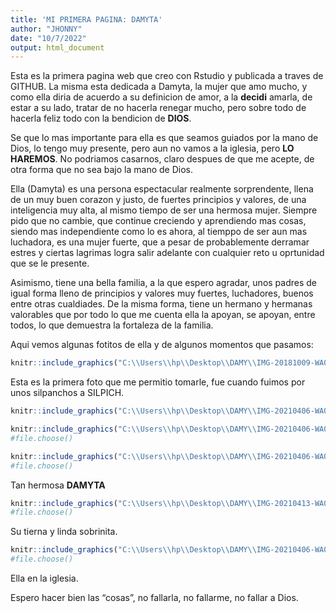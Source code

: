 ---
title: 'MI PRIMERA PAGINA: DAMYTA'
author: "JHONNY"
date: "10/7/2022"
output: html_document
---

 
Esta es la primera pagina web que creo con Rstudio y publicada a traves de GITHUB. La misma esta dedicada a Damyta, la mujer que amo mucho, y como ella diria de acuerdo a su definicion de amor, a la **decidi** amarla, de estar a su lado, tratar de no hacerla renegar mucho, pero sobre todo de hacerla feliz todo con la bendicion de **DIOS**.

Se que lo mas importante para ella es que seamos guiados por la mano de Dios, lo tengo muy presente, pero aun no vamos a la iglesia, pero **LO HAREMOS**. No podriamos casarnos, claro despues de que me acepte, de otra forma que no sea bajo la mano de Dios.

Ella (Damyta) es una persona espectacular realmente sorprendente, llena de un muy buen corazon y justo, de fuertes principios y valores, de una inteligencia muy alta, al mismo tiempo de ser una hermosa mujer. Siempre pido que no cambie, que continue creciendo y aprendiendo mas cosas, siendo mas independiente como lo es ahora, al tiemppo de ser aun mas luchadora, es una mujer fuerte, que a pesar de probablemente derramar estres y ciertas lagrimas logra salir adelante con cualquier reto u oprtunidad que se le presente.

Asimismo, tiene una bella familia, a la que espero agradar, unos padres de igual forma lleno de principios y valores muy fuertes, luchadores, buenos entre otras cualdiades. De la misma forma, tiene un hermano y hermanas valorables que por todo lo que me cuenta ella la apoyan, se apoyan, entre todos, lo que demuestra la fortaleza de la familia.

Aqui vemos algunas fotitos de ella y de algunos momentos que pasamos:


```{r echo=FALSE, out.width = "400px", out.height="450px",fig.align='center', warning = FALSE, message = FALSE}
knitr::include_graphics("C:\\Users\\hp\\Desktop\\DAMY\\IMG-20181009-WA0002.jpg")

```

Esta es la primera foto que me permitio tomarle, fue cuando fuimos por unos silpanchos a SILPICH.

```{r echo=FALSE, out.width = "300px", out.height="550px",fig.align='center', warning = FALSE, message = FALSE}
knitr::include_graphics("C:\\Users\\hp\\Desktop\\DAMY\\IMG-20210406-WA0005.jpg")

```

```{r echo=FALSE, out.width = "300px", out.height="450px",fig.align='center', warning = FALSE, message = FALSE}
knitr::include_graphics("C:\\Users\\hp\\Desktop\\DAMY\\IMG-20210406-WA0011.jpg")
#file.choose()
```

```{r echo=FALSE, out.width = "300px", out.height="550px",fig.align='center', warning = FALSE, message = FALSE}
knitr::include_graphics("C:\\Users\\hp\\Desktop\\DAMY\\IMG-20210406-WA0015.jpg")
#file.choose()
```

Tan hermosa **DAMYTA**

```{r echo=FALSE, out.width = "300px", out.height="550px",fig.align='center', warning = FALSE, message = FALSE}
knitr::include_graphics("C:\\Users\\hp\\Desktop\\DAMY\\IMG-20210413-WA0003.jpg")
#file.choose()
```

Su tierna y linda sobrinita.


```{r echo=FALSE, out.width = "600px", out.height="350px",fig.align='center', warning = FALSE, message = FALSE}
knitr::include_graphics("C:\\Users\\hp\\Desktop\\DAMY\\IMG-20210406-WA0010.jpg")
#file.choose()
```

Ella en la iglesia.

Espero hacer bien las "cosas", no fallarla, no fallarme, no fallar a Dios.











